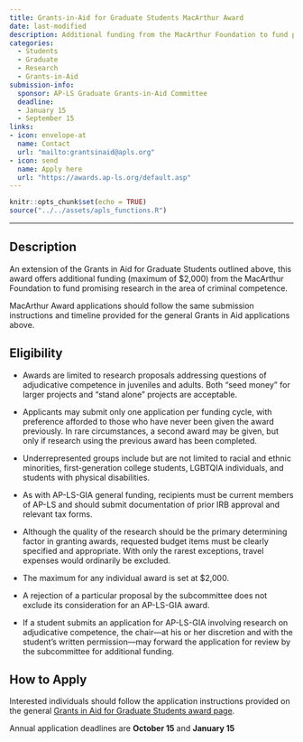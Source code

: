 ```yaml
---
title: Grants-in-Aid for Graduate Students MacArthur Award
date: last-modified
description: Additional funding from the MacArthur Foundation to fund promising research in the area of criminal competence.
categories: 
  - Students
  - Graduate 
  - Research
  - Grants-in-Aid
submission-info:
  sponsor: AP-LS Graduate Grants-in-Aid Committee
  deadline: 
  - January 15 
  - September 15
links:
- icon: envelope-at
  name: Contact
  url: "mailto:grantsinaid@apls.org"
- icon: send
  name: Apply here
  url: "https://awards.ap-ls.org/default.asp"
---
```


```r
knitr::opts_chunk$set(echo = TRUE)
source("../../assets/apls_functions.R")
```
<hr>

:::{.panel-tabset}
## Description
An extension of the Grants in Aid for Graduate Students outlined above, this award offers additional funding (maximum of $2,000) from the MacArthur Foundation to fund promising research in the area of criminal competence. 

MacArthur Award applications should follow the same submission instructions and timeline provided for the general Grants in Aid applications above.

## Eligibility
-   Awards are limited to research proposals addressing questions of adjudicative competence in juveniles and adults. Both "seed money" for larger projects and "stand alone" projects are acceptable.

-   Applicants may submit only one application per funding cycle, with preference afforded to those who have never been given the award previously. In rare circumstances, a second award may be given, but only if research using the previous award has been completed.

-   Underrepresented groups include but are not limited to racial and ethnic minorities, first-generation college students, LGBTQIA individuals, and students with physical disabilities. 
      
-   As with AP-LS-GIA general funding, recipients must be current members of AP-LS and should submit documentation of prior IRB approval and relevant tax forms. 

-   Although the quality of the research should be the primary determining factor in granting awards, requested budget items must be clearly specified and appropriate. With only the rarest exceptions, travel expenses would ordinarily be excluded. 
      
-   The maximum for any individual award is set at $2,000. 
-   A rejection of a particular proposal by the subcommittee does not exclude its consideration for an AP-LS-GIA award.
      
-   If a student submits an application for AP-LS-GIA involving research on adjudicative competence, the chair—at his or her discretion and with the student's written permission—may forward the application for review by the subcommittee for additional funding.

## How to Apply

Interested individuals should follow the application instructions provided on the general [Grants in Aid for Graduate Students award page]("../GRADgrantinaid.qmd").


Annual application deadlines are **October 15** and **January 15**
:::